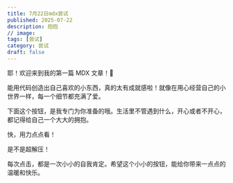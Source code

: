 ```yaml
---
title: 7月22日mdx尝试
published: 2025-07-22
description: 抱抱
// image: 
tags: [尝试]
category: 尝试
draft: false
---
```


耶！欢迎来到我的第一篇 MDX 文章！🎉

能用代码创造出自己喜欢的小东西，真的太有成就感啦！就像在用心经营自己的小世界一样，每一个细节都充满了爱。

下面这个按钮，是我专门为你准备的哦。生活里不管遇到什么，开心或者不开心，都记得给自己一个大大的拥抱。

快，用力点点看！

<div class="flex justify-center my-8">
  <HugButton client:load />
</div>

是不是超解压！

每次点击，都是一次小小的自我肯定。希望这个小小的按钮，能给你带来一点点的温暖和快乐。
